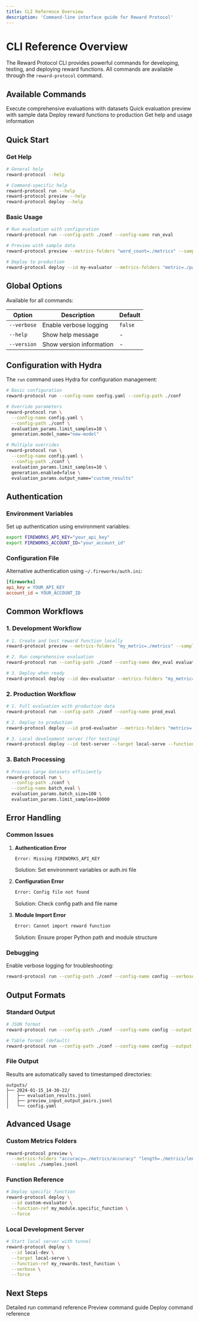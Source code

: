 ```yaml
---
title: CLI Reference Overview
description: 'Command-line interface guide for Reward Protocol'
---
```


# CLI Reference Overview

The Reward Protocol CLI provides powerful commands for developing, testing, and deploying reward functions. All commands are available through the `reward-protocol` command.

## Available Commands

<CardGroup cols={2}>
  <Card
    title="run"
    icon="play"
    href="/cli-reference/run"
  >
    Execute comprehensive evaluations with datasets
  </Card>
  <Card
    title="preview"
    icon="eye"
    href="/cli-reference/preview"
  >
    Quick evaluation preview with sample data
  </Card>
  <Card
    title="deploy"
    icon="rocket"
    href="/cli-reference/deploy"
  >
    Deploy reward functions to production
  </Card>
  <Card
    title="help"
    icon="question"
    href="#help"
  >
    Get help and usage information
  </Card>
</CardGroup>

## Quick Start

### Get Help

```bash
# General help
reward-protocol --help

# Command-specific help
reward-protocol run --help
reward-protocol preview --help
reward-protocol deploy --help
```

### Basic Usage

```bash
# Run evaluation with configuration
reward-protocol run --config-path ./conf --config-name run_eval

# Preview with sample data
reward-protocol preview --metrics-folders "word_count=./metrics" --samples ./samples.jsonl

# Deploy to production
reward-protocol deploy --id my-evaluator --metrics-folders "metric=./path" --force
```

## Global Options

Available for all commands:

| Option | Description | Default |
|--------|-------------|---------|
| `--verbose` | Enable verbose logging | `false` |
| `--help` | Show help message | - |
| `--version` | Show version information | - |

## Configuration with Hydra

The `run` command uses Hydra for configuration management:

```bash
# Basic configuration
reward-protocol run --config-name config.yaml --config-path ./conf

# Override parameters
reward-protocol run \
  --config-name config.yaml \
  --config-path ./conf \
  evaluation_params.limit_samples=10 \
  generation.model_name="new-model"

# Multiple overrides
reward-protocol run \
  --config-name config.yaml \
  --config-path ./conf \
  evaluation_params.limit_samples=10 \
  generation.enabled=false \
  evaluation_params.output_name="custom_results"
```

## Authentication

### Environment Variables

Set up authentication using environment variables:

```bash
export FIREWORKS_API_KEY="your_api_key"
export FIREWORKS_ACCOUNT_ID="your_account_id"
```

### Configuration File

Alternative authentication using `~/.fireworks/auth.ini`:

```ini
[fireworks]
api_key = YOUR_API_KEY
account_id = YOUR_ACCOUNT_ID
```

## Common Workflows

### 1. Development Workflow

```bash
# 1. Create and test reward function locally
reward-protocol preview --metrics-folders "my_metric=./metrics" --samples ./test_samples.jsonl

# 2. Run comprehensive evaluation
reward-protocol run --config-path ./conf --config-name dev_eval evaluation_params.limit_samples=20

# 3. Deploy when ready
reward-protocol deploy --id dev-evaluator --metrics-folders "my_metric=./metrics" --force
```

### 2. Production Workflow

```bash
# 1. Full evaluation with production data
reward-protocol run --config-path ./conf --config-name prod_eval

# 2. Deploy to production
reward-protocol deploy --id prod-evaluator --metrics-folders "metrics=./metrics" --force

# 3. Local development server (for testing)
reward-protocol deploy --id test-server --target local-serve --function-ref my_module.my_function --force
```

### 3. Batch Processing

```bash
# Process large datasets efficiently
reward-protocol run \
  --config-path ./conf \
  --config-name batch_eval \
  evaluation_params.batch_size=100 \
  evaluation_params.limit_samples=10000
```

## Error Handling

### Common Issues

1. **Authentication Error**
   ```bash
   Error: Missing FIREWORKS_API_KEY
   ```
   Solution: Set environment variables or auth.ini file

2. **Configuration Error**
   ```bash
   Error: Config file not found
   ```
   Solution: Check config path and file name

3. **Module Import Error**
   ```bash
   Error: Cannot import reward function
   ```
   Solution: Ensure proper Python path and module structure

### Debugging

Enable verbose logging for troubleshooting:

```bash
reward-protocol run --config-path ./conf --config-name config --verbose
```

## Output Formats

### Standard Output

```bash
# JSON format
reward-protocol run --config-path ./conf --config-name config --output-format json

# Table format (default)
reward-protocol run --config-path ./conf --config-name config --output-format table
```

### File Output

Results are automatically saved to timestamped directories:

```
outputs/
├── 2024-01-15_14-30-22/
│   ├── evaluation_results.jsonl
│   ├── preview_input_output_pairs.jsonl
│   └── config.yaml
```

## Advanced Usage

### Custom Metrics Folders

```bash
reward-protocol preview \
  --metrics-folders "accuracy=./metrics/accuracy" "length=./metrics/length" \
  --samples ./samples.jsonl
```

### Function Reference

```bash
# Deploy specific function
reward-protocol deploy \
  --id custom-evaluator \
  --function-ref my_module.specific_function \
  --force
```

### Local Development Server

```bash
# Start local server with tunnel
reward-protocol deploy \
  --id local-dev \
  --target local-serve \
  --function-ref my_rewards.test_function \
  --verbose \
  --force
```

## Next Steps

<CardGroup cols={3}>
  <Card
    title="Run Command"
    icon="play"
    href="/cli-reference/run"
  >
    Detailed run command reference
  </Card>
  <Card
    title="Preview Command"
    icon="eye"
    href="/cli-reference/preview"
  >
    Preview command guide
  </Card>
  <Card
    title="Deploy Command"
    icon="rocket"
    href="/cli-reference/deploy"
  >
    Deploy command reference
  </Card>
</CardGroup>